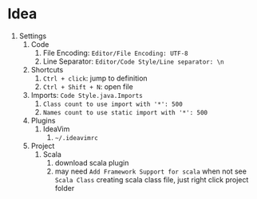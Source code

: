 # Idea

1. Settings
    1. Code
        1. File Encoding: `Editor/File Encoding: UTF-8`
        2. Line Separator: `Editor/Code Style/Line separator: \n`
    2. Shortcuts
        1. `Ctrl + click`: jump to definition
        2. `Ctrl + Shift + N`: open file
    3. Imports: `Code Style.java.Imports`
        1. `Class count to use import with '*': 500`
        2. `Names count to use static import with '*': 500`
    4. Plugins
        1. IdeaVim
            1. `~/.ideavimrc`
    4. Project
        1. Scala
            1. download scala plugin
            2. may need `Add Framework Support for scala` when not see `Scala Class` creating scala class file, just right click project folder
